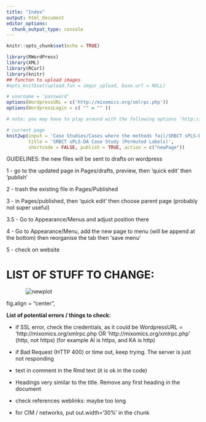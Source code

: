 ```yaml
---
title: "Index"
output: html_document
editor_options: 
  chunk_output_type: console
---
```


```r
knitr::opts_chunk$set(echo = TRUE)
```

```r
library(RWordPress)
library(XML)
library(RCurl)
library(knitr)
## functon to upload images
#opts_knit$set(upload.fun = imgur_upload, base.url = NULL) 
```

```r
# username = 'password'
options(WordpressURL = c('http://mixomics.org/xmlrpc.php'))
options(WordpressLogin = c( "" = "" )) 

# note: you may have to play around with the following options 'http://mixomics.org/xmlrpc.php' (http, not https)
```

```r
# current page
knit2wp(input = 'Case Studies/Cases where the methods fail/SRBCT sPLS-DA Case Study (Permuted Labels).Rmd', 
        title = 'SRBCT sPLS-DA Case Study (Permuted Labels)',  
        shortcode = FALSE, publish = TRUE, action = c("newPage"))
```

GUIDELINES: the new files will be sent to drafts on wordpress

1 - go to the updated page in Pages/drafts, preview, then 'quick edit' then 'publish'

2 - trash the existing file in Pages/Published

3 - in Pages/published, then 'quick edit' then choose parent page (probably not super useful) 

  3.5 - Go to Appearance/Menus and adjust position there

4 - Go to Appearance/Menu, add the new page to menu (will be append at the bottom) then reorganise the tab then 'save menu'

5 - check on website


# LIST OF STUFF TO CHANGE:

<img src="" alt="newplot" style="max-width: 80%; display: block; margin: auto;"/>

<p style="text-align: center;"></p>

fig.align = "center",





**List of potential errors / things to check:**

- if SSL error, check the credentials, as it could be WordpressURL = 'http://mixomics.org/xmlrpc.php OR 'http://mixomics.org/xmlrpc.php' (http, not https) (for example Al is https, and KA is http)

- if Bad Request (HTTP 400) or time out, keep trying. The server is just not responding

- text in comment in the Rmd text (it is ok in the code)

- Headings very similar to the title. Remove any first heading in the document

- check references weblinks: maybe too long

- for CIM / networks, put out.width='30%' in the chunk
